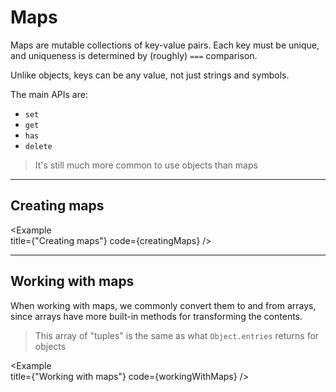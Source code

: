 
# Maps

Maps are mutable collections of key-value pairs. Each key must be unique, and uniqueness is determined by (roughly) `===` comparison.

Unlike objects, keys can be any value, not just strings and symbols.

The main APIs are:

- `set`
- `get`
- `has`
- `delete`

> It's still much more common to use objects than maps

---

## Creating maps

<Example   
  title={"Creating maps"}
  code={creatingMaps}
/>

---

## Working with maps

When working with maps, we commonly convert them to and from arrays, since arrays have more built-in methods for transforming the contents.

> This array of "tuples" is the same as what `Object.entries` returns for objects

<Example   
  title={"Working with maps"}
  code={workingWithMaps}
/>